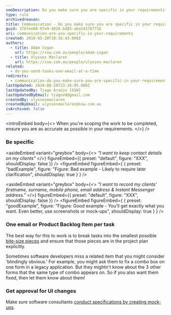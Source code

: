 ```yaml
---
seoDescription: Do you make sure you are specific in your requirements? Ensure accuracy by outlining precise details, such as client contact information. Break tasks into bite-sized pieces and include them explicitly in the project plan to avoid misunderstandings.
type: rule
archivedreason:
title: Communication - Do you make sure you are specific in your requirements?
guid: 37b7ee60-97e9-4026-bd85-aba543767710
uri: communication-are-you-specific-in-your-requirements
created: 2010-05-20T10:16:43.000Z
authors:
  - title: Adam Cogan
    url: https://ssw.com.au/people/adam-cogan
  - title: Ulysses Maclaren
    url: https://ssw.com.au/people/ulysses-maclaren
related:
  - do-you-send-tasks-one-email-at-a-time
redirects:
  - communication-do-you-make-sure-you-are-specific-in-your-requirements
lastUpdated: 2024-08-28T23:36:05.000Z
lastUpdatedBy: Tiago Araújo [SSW]
lastUpdatedByEmail: tiagov8@gmail.com
createdBy: ulyssesmaclaren
createdByEmail: ulyssesmaclaren@ssw.com.au
isArchived: false
---
```


<introEmbed
  body={<>
When you're scoping the work to be completed, ensure you are as accurate as possible in your requirements.
  </>}
/>
### Be specific

<asideEmbed
  variant="greybox"
  body={<>
    _"I want to keep contact details on my clients"_
  </>}
  figureEmbed={{
    preset: "default",
    figure: "XXX",
    shouldDisplay: false
  }}
/>
<figureEmbed figureEmbed={ {
  preset: "badExample",
  figure: "Figure: Bad example - Likely to require later clarification",
  shouldDisplay: true
} } />


<asideEmbed
  variant="greybox"
  body={<>
    _"I want to record my clients' firstname, surname, mobile phone, email address & Instant Messenger address."_
  </>}
  figureEmbed={{
    preset: "default",
    figure: "XXX",
    shouldDisplay: false
  }}
/>
<figureEmbed figureEmbed={ {
  preset: "goodExample",
  figure: "Figure: Good example - You'll get exactly what you want. Even better, use screenshots or mock-ups",
  shouldDisplay: true
} } />


### One email or Product Backlog Item per task

The best way for this to work is to break tasks into the smallest possible [bite-size pieces](/management-do-you-use-just-in-time-speccing) and ensure that those pieces are in the project plan explicitly.

Sometimes software developers miss a related item that you might consider 'blindingly obvious.' For example, you might ask them to fix a combo box on one form in a legacy application. But they mightn't know about the 3 other forms that the same type of combo appears on. So if you also want them fixed, then let them know about them!

### Get approval for UI changes

Make sure software consultants [conduct specifications by creating mock-ups](/storyboards).
